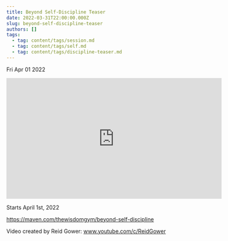 ```yaml
---
title: Beyond Self-Discipline Teaser
date: 2022-03-31T22:00:00.000Z
slug: beyond-self-discipline-teaser
authors: []
tags:
  - tag: content/tags/session.md
  - tag: content/tags/self.md
  - tag: content/tags/discipline-teaser.md
---
```






Fri Apr 01 2022

<iframe width="560" height="315" src="https://www.youtube.com/embed/Ea0rtx12aYc" title="Beyond Self-Discipline Teaser" frameborder="0" allow="accelerometer; autoplay; clipboard-write; encrypted-media; gyroscope; picture-in-picture" allowfullscreen ></iframe>

Starts April 1st, 2022

https://maven.com/thewisdomgym/beyond-self-discipline

Video created by Reid Gower: www.youtube.com/c/ReidGower


